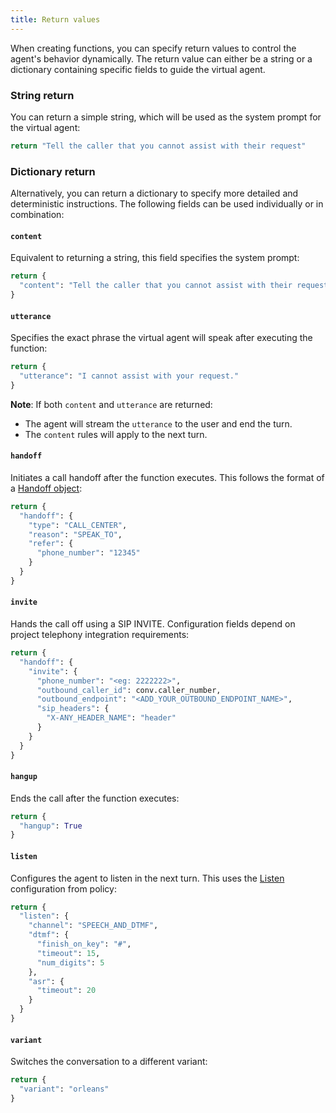 ```yaml
---
title: Return values
---
```


When creating functions, you can specify return values to control the agent's behavior dynamically. The return value can either be a string or a dictionary containing specific fields to guide the virtual agent.

### String return

You can return a simple string, which will be used as the system prompt for the virtual agent:

```python
return "Tell the caller that you cannot assist with their request"
```

### Dictionary return

Alternatively, you can return a dictionary to specify more detailed and deterministic instructions. The following fields can be used individually or in combination:

#### `content`

Equivalent to returning a string, this field specifies the system prompt:

```python
return {
  "content": "Tell the caller that you cannot assist with their request"
}
```

#### `utterance`

Specifies the exact phrase the virtual agent will speak after executing the function:

```python
return {
  "utterance": "I cannot assist with your request."
}
```

**Note**: If both `content` and `utterance` are returned:
- The agent will stream the `utterance` to the user and end the turn.
- The `content` rules will apply to the next turn.

#### `handoff`

Initiates a call handoff after the function executes. This follows the format of a [Handoff object](https://www.notion.so/Policy-Fundamentals-126097db17f780e8aeaae0d703d8624d?pvs=21):

```python
return {
  "handoff": {
    "type": "CALL_CENTER",
    "reason": "SPEAK_TO",
    "refer": {
      "phone_number": "12345"
    }
  }
}
```

#### `invite`

Hands the call off using a SIP INVITE. Configuration fields depend on project telephony integration requirements:

```python
return {
  "handoff": {
    "invite": {
      "phone_number": "<eg: 2222222>",
      "outbound_caller_id": conv.caller_number,
      "outbound_endpoint": "<ADD_YOUR_OUTBOUND_ENDPOINT_NAME>",
      "sip_headers": {
        "X-ANY_HEADER_NAME": "header"
      }
    }
  }
}
```

#### `hangup`

Ends the call after the function executes:

```python
return {
  "hangup": True
}
```

#### `listen`

Configures the agent to listen in the next turn. This uses the [Listen](https://www.notion.so/Policy-Fundamentals-126097db17f780e8aeaae0d703d8624d?pvs=21) configuration from policy:

```python
return {
  "listen": {
    "channel": "SPEECH_AND_DTMF",
    "dtmf": {
      "finish_on_key": "#",
      "timeout": 15,
      "num_digits": 5
    },
    "asr": {
      "timeout": 20
    }
  }
}
```

#### `variant`

Switches the conversation to a different variant:

```python
return {
  "variant": "orleans"
}
```